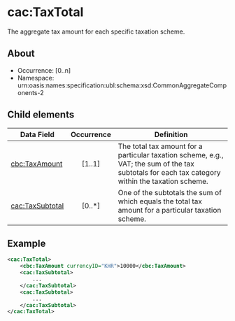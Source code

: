 # cac:TaxTotal
The aggregate tax amount for each specific taxation scheme.

## About
* Occurrence: [0..n]
* Namespace: urn:oasis:names:specification:ubl:schema:xsd:CommonAggregateComponents-2

## Child elements

| Data Field                                       | Occurrence | Definition |
|--------------------------------------------------|:----------:|------------|
| [cbc:TaxAmount](./tax-total/tax-amount.mdx)                 |   [1..1]   | The total tax amount for a particular taxation scheme, e.g., VAT; the sum of the tax subtotals for each tax category within the taxation scheme. |
| [cac:TaxSubtotal](./tax-total/tax-subtotal.mdx)             |   [0..*]   | One of the subtotals the sum of which equals the total tax amount for a particular taxation scheme. |

## Example
```xml
<cac:TaxTotal>
    <cbc:TaxAmount currencyID="KHR">10000</cbc:TaxAmount>
    <cac:TaxSubtotal>
        ...
    </cac:TaxSubtotal>
    <cac:TaxSubtotal>
        ...
    </cac:TaxSubtotal>
</cac:TaxTotal>
```